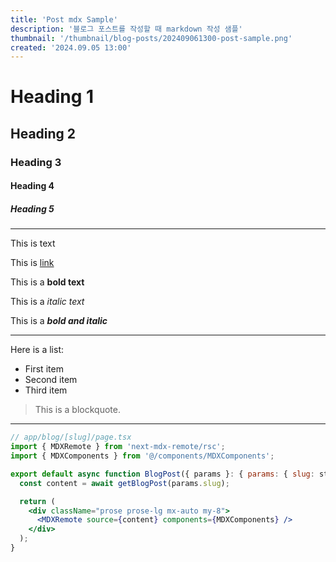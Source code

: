 ```yaml
---
title: 'Post mdx Sample'
description: '블로그 포스트를 작성할 때 markdown 작성 샘플'
thumbnail: '/thumbnail/blog-posts/202409061300-post-sample.png'
created: '2024.09.05 13:00'
---
```


# Heading 1

## Heading 2

### Heading 3

#### Heading 4

##### Heading 5

---

This is text

This is [link](https://naver.com)

This is a **bold text** 

This is a *italic text*

This is a ***bold and italic***




---

Here is a list:

- First item
- Second item
- Third item

> This is a blockquote.

---

```jsx
// app/blog/[slug]/page.tsx
import { MDXRemote } from 'next-mdx-remote/rsc';
import { MDXComponents } from '@/components/MDXComponents';

export default async function BlogPost({ params }: { params: { slug: string } }) {
  const content = await getBlogPost(params.slug);

  return (
    <div className="prose prose-lg mx-auto my-8">
      <MDXRemote source={content} components={MDXComponents} />
    </div>
  );
}
```
